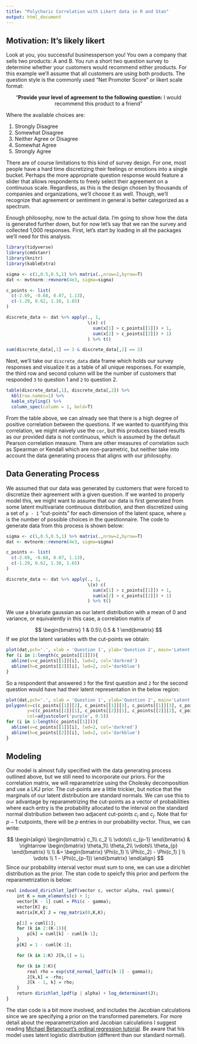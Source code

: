 ```yaml
---
title: "Polychoric Correlation with Likert data in R and Stan"
output: html_document
---
```


## Motivation: It's likely likert
Look at you, you successful businessperson you! You own a company that sells two products: A and B. You run a short two question survey to determine whether your customers would recommend either products. For this example we'll assume that all customers are using both products. The question style is the commonly used "Net Promoter Score" or likert scale format: 

<div style='text-align:center'>
"**Provide your level of agreement to the following question:** I would recommend this product to a friend"\n\n
</div>

Where the available choices are:

1. Strongly Disagree
2. Somewhat Disagree
3. Neither Agree or Disagree
4. Somewhat Agree
5. Strongly Agree

There are of course limitations to this kind of survey design. For one, most people have a hard time discretizing their feelings or emotions into a single bucket. Perhaps the more appropriate question response would feature a slider that allows respondents to freely select their agreement on a continuous scale. Regardless, as this is the design chosen by thousands of companies and organizations, we'll choose it as well. Though, we'll recognize that agreement or sentiment in general is better categorized as a spectrum.

Enough philosophy, now to the actual data. I'm going to show how the data is generated further down, but for now let's say that we ran the survey and collected 1,000 responses. First, let's start by loading in all the packages we'll need for this analysis.
```r
library(tidyverse)
library(cmdstanr)
library(knitr)
library(kableExtra)
```
```r
sigma <- c(1,0.5,0.5,1) %>% matrix(.,nrow=2,byrow=T)
dat <- mvtnorm::rmvnorm(4e3, sigma=sigma)

c_points <- list(
  c(-2.69, -0.68, 0.07, 1.13),
  c(-1.29, 0.62, 1.38, 1.65)
)

discrete_data <- dat %>% apply(., 1, 
                               \(x) c(
                                 sum(x[1] > c_points[[1]]) + 1,
                                 sum(x[2] > c_points[[2]]) + 1)
                               ) %>% t()

sum(discrete_data[,1] == 3 & discrete_data[,2] == 2)
```

Next, we'll take our `discrete_data` data frame which holds our survey responses and visualize it as a table of all unique responses. For example, the third row and second column will be the number of customers that responded `3` to question 1 and `2` to question 2.

```r
table(discrete_data[,1], discrete_data[,2]) %>%
  kbl(row.names=1) %>%
  kable_styling() %>%
  column_spec(column = 1, bold=T)
```

From the table above, we can already see that there is a high degree of positive correlation between the questions. If we wanted to quantifying this correlation, we might naively use the `cor`, but this produces biased results as our provided data is not continuous, which is assumed by the default Pearson correlation measure. There are other measures of correlation such as Spearman or Kendall which are non-parametric, but neither take into account the data generating process that aligns with our philosophy.


## Data Generating Process
We assumed that our data was generated by customers that were forced to discretize their agreement with a given question. If we wanted to properly model this, we might want to assume that our data is first generated from some latent multivariate continuous distribution, and then discretized using a set of `p - 1` "cut-points" for each dimension of the latent space, where `p` is the number of possible choices in the questionnaire. The code to generate data from this process is shown below:


```r
sigma <- c(1,0.5,0.5,1) %>% matrix(.,nrow=2,byrow=T)
dat <- mvtnorm::rmvnorm(4e3, sigma=sigma)

c_points <- list(
  c(-2.69, -0.68, 0.07, 1.13),
  c(-1.29, 0.62, 1.38, 1.65)
)

discrete_data <- dat %>% apply(., 1, 
                               \(x) c(
                                 sum(x[1] > c_points[[1]]) + 1,
                                 sum(x[2] > c_points[[2]]) + 1)
                               ) %>% t()
```

We use a bivariate gaussian as our latent distribution with a mean of 0 and variance, or equivalently in this case, a correlation matrix of 

$$
\begin{bmatrix}
1 & 0.5\\
0.5 & 1
\end{bmatrix}
$$
If we plot the latent variables with the cut-points we obtain:
```r
plot(dat,pch='.', xlab = 'Question 1', ylab='Question 2', main='Latent Space Representation')
for (i in 1:length(c_points[[1]])){
  abline(v=c_points[[1]][i], lwd=2, col='darkred')
  abline(h=c_points[[2]][i], lwd=2, col='darkblue')
}
```
So a respondent that answered `3` for the first question and `2` for the second question would have had their latent representation in the below region: 

```r
plot(dat,pch='.', xlab = 'Question 1', ylab='Question 2', main='Latent Space Representation')
polygon(x=c(c_points[[1]][2], c_points[[1]][3], c_points[[1]][3], c_points[[1]][2]),
        y=c(c_points[[2]][1], c_points[[2]][1], c_points[[2]][2], c_points[[2]][2]),
        col=adjustcolor('purple', 0.5))
for (i in 1:length(c_points[[1]])){
  abline(v=c_points[[1]][i], lwd=2, col='darkred')
  abline(h=c_points[[2]][i], lwd=2, col='darkblue')
}
```

## Modeling
Our model is almost fully specified with the data generating process outlined above, but we still need to incorporate our priors. For the correlation matrix, we will reparametrize using the Cholesky decomposition and use a LKJ prior. The cut-points are a little trickier, but notice that the marginals of our latent distribution are standard normals. We can use this to our advantage by reparametrizing the cut-points as a vector of probabilities where each entry is the probability allocated to the interval on the standard normal distribution between two adjacent cut-points $c_i$ and $c_j$. Note that for $p-1$ cutpoints, there will be $p$ entries in our probability vector. Thus, we can write:

$$
\begin{align}
\begin{bmatrix}
c_1\\
c_2 \\
\vdots\\
c_{p-1}
\end{bmatrix}
& \rightarrow \begin{bmatrix}
\theta_1\\
\theta_2\\
\vdots\\
\theta_{p}
\end{bmatrix} \\ \\
&= \begin{bmatrix}
\Phi(c_1) \\
\Phi(c_2) - \Phi(c_1) ] \\
\vdots \\
1 - \Phi(c_{p-1})
\end{bmatrix}
\end{align}
$$
Since our probability interval vector must sum to one, we can use a dirichlet distribution as the prior. The stan code to speicfy this prior and perform the reparametrization is below:

```r
real induced_dirichlet_lpdf(vector c, vector alpha, real gamma){
    int K = num_elements(c) + 1;
    vector[K - 1] cuml = Phi(c - gamma);
    vector[K] p;
    matrix[K,K] J = rep_matrix(0,K,K);

    p[1] = cuml[1];
    for (k in 2:(K-1)){
        p[k] = cuml[k] - cuml[k-1];
    }
    p[K] = 1 - cuml[K-1];

    for (k in 1:K) J[k,1] = 1;

    for (k in 2:K){
        real rho = exp(std_normal_lpdf(c[k-1] - gamma));
        J[k,k] = -rho;
        J[k - 1, k] = rho;
    }
    return dirichlet_lpdf(p | alpha) + log_determinant(J);
}
```
The stan code is a bit more involved, and includes the Jacobian calculations since we are specifying a prior on the transformed paremeters. For more detail about the reparametrization and Jacobian calculations I suggest reading [Michael Betancourt's ordinal regression tutorial](https://betanalpha.github.io/assets/case_studies/ordinal_regression.html). Be aware that his model uses latent logistic distribution (different than our standard normal).




